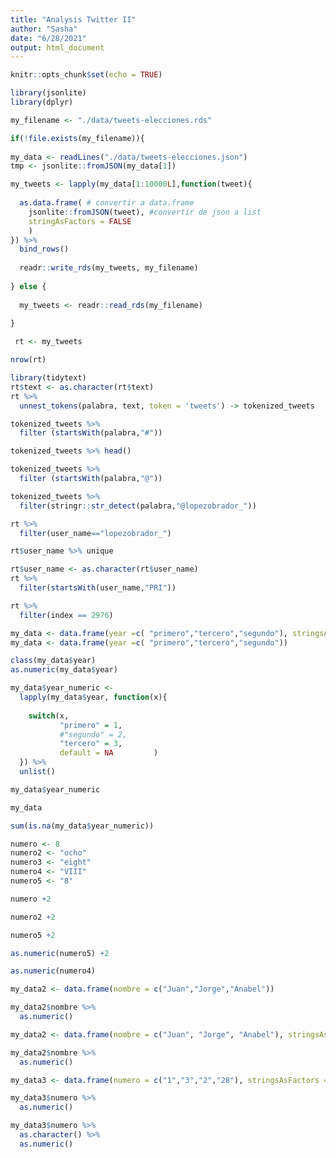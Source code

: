 ```yaml
---
title: "Analysis Twitter II"
author: "Sasha"
date: "6/28/2021"
output: html_document
---
```


```r
knitr::opts_chunk$set(echo = TRUE)
```

```r
library(jsonlite)
library(dplyr)

my_filename <- "./data/tweets-elecciones.rds"

if(!file.exists(my_filename)){
  
my_data <- readLines("./data/tweets-elecciones.json")
tmp <- jsonlite::fromJSON(my_data[1])

my_tweets <- lapply(my_data[1:10000L],function(tweet){
  
  as.data.frame( # convertir a data.frame
    jsonlite::fromJSON(tweet), #convertir de json a list
    stringAsFactors = FALSE
    )
}) %>% 
  bind_rows()
  
  readr::write_rds(my_tweets, my_filename)
  
} else {
  
  my_tweets <- readr::read_rds(my_filename)
  
}
```

```r
 rt <- my_tweets
```

```r
nrow(rt)
```

```r
library(tidytext)
rt$text <- as.character(rt$text)
rt %>% 
  unnest_tokens(palabra, text, token = 'tweets') -> tokenized_tweets 
```

```r
tokenized_tweets %>% 
  filter (startsWith(palabra,"#"))
```


```r
tokenized_tweets %>% head()
```

```r
tokenized_tweets %>% 
  filter (startsWith(palabra,"@"))
```

```r
tokenized_tweets %>% 
  filter(stringr::str_detect(palabra,"@lopezobrador_"))
```

```r
rt %>% 
  filter(user_name=="lopezobrador_")
```

```r
rt$user_name %>% unique
```

```r
rt$user_name <- as.character(rt$user_name)
rt %>% 
  filter(startsWith(user_name,"PRI"))
```

```r
rt %>% 
  filter(index == 2976)
```

```r
my_data <- data.frame(year =c( "primero","tercero","segundo"), stringsAsFactors = FALSE )
my_data <- data.frame(year =c( "primero","tercero","segundo"))
```


```r
class(my_data$year)
as.numeric(my_data$year)
```

```r
my_data$year_numeric <-
  lapply(my_data$year, function(x){
    
    switch(x,
           "primero" = 1,
           #"segundo" = 2,
           "tercero" = 3,
           default = NA         )
  }) %>% 
  unlist()
```

```r
my_data$year_numeric
```

```r
my_data
```

```r
sum(is.na(my_data$year_numeric))
```

```r
numero <- 8
numero2 <- "ocho"
numero3 <- "eight"
numero4 <- "VIII"
numero5 <- "8"
```

```r
numero +2
```

```r
numero2 +2
```

```r
numero5 +2
```

```r
as.numeric(numero5) +2
```

```r
as.numeric(numero4)
```

```r
my_data2 <- data.frame(nombre = c("Juan","Jorge","Anabel"))
```

```r
my_data2$nombre %>% 
  as.numeric()
```

```r
my_data2 <- data.frame(nombre = c("Juan", "Jorge", "Anabel"), stringsAsFactors = FALSE)
```

```r
my_data2$nombre %>% 
  as.numeric()
```

```r
my_data3 <- data.frame(numero = c("1","3","2","28"), stringsAsFactors = TRUE)
```


```r
my_data3$numero %>% 
  as.numeric()
```

```r
my_data3$numero %>% 
  as.character() %>% 
  as.numeric()
```

